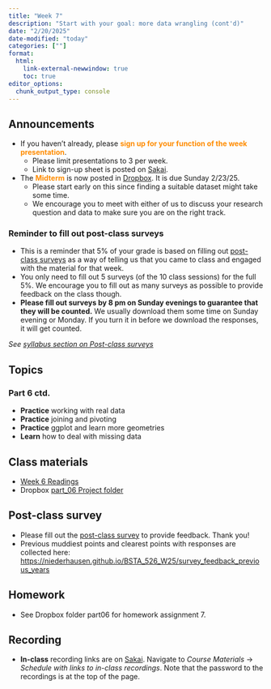 ```yaml
---
title: "Week 7"
description: "Start with your goal: more data wrangling (cont'd)"
date: "2/20/2025"
date-modified: "today"
categories: [""]
format: 
  html:
    link-external-newwindow: true
    toc: true
editor_options: 
  chunk_output_type: console
---
```




## Announcements

-   If you haven't already, please [**sign up for your function of the week presentation**]{style="color:darkorange"}.
    -   Please limit presentations to 3 per week.
    -   Link to sign-up sheet is posted on [Sakai](https://sakai.ohsu.edu/portal/site/BSTA-526-1-21901-W25/tool/ab7a0690-1284-4701-b6dd-fa66cd20aeee/ShowPage?returnView=&studentItemId=0&backPath=&bltiAppStores=false&errorMessage=&clearAttr=&messageId=&source=&title=&newTopLevel=false&sendingPage=212612&postedComment=false&addBefore=&itemId=5350024&path=push&reviewAssessment=false&topicId=&addTool=-1&recheck=&id=&forumId=).
-   The [**Midterm**]{style="color:darkorange"} is now posted in [Dropbox](https://www.dropbox.com/scl/fo/rovllkq3xlopagm0sbxzj/ABM98XUq_9iKejQtv9yZPRo?rlkey=6neu91bghsns7tk2z8k2yvquh&st=mw0r9x5l&dl=0). It is due Sunday 2/23/25.
    -   Please start early on this since finding a suitable dataset might take some time.
    -   We encourage you to meet with either of us to discuss your research question and data to make sure you are on the right track.
    
### Reminder to fill out post-class surveys

* This is a reminder that 5% of your grade is based on filling out [post-class surveys](https://ohsu.ca1.qualtrics.com/jfe/form/SV_dhbhugCU2UnjYOi) as a way of telling us that you came to class and engaged with the material for that week.
* You only need to fill out 5 surveys (of the 10 class sessions) for the full 5%. We encourage you to fill out as many surveys as possible to provide feedback on the class though.
* __Please fill out surveys by 8 pm on Sunday evenings to guarantee that they will be counted.__ We usually download them some time on Sunday evening or Monday. If you turn it in before we download the responses, it will get counted. 

_See [syllabus section on Post-class surveys](https://niederhausen.github.io/BSTA_526_W25/syllabus.html#post-class-surveys)_



## Topics

### Part 6 ctd.

- **Practice** working with real data
- **Practice** joining and pivoting
- **Practice** ggplot and learn more geometries
- **Learn** how to deal with missing data


## Class materials

* [Week 6 Readings](../readings/06-reading.qmd)
* Dropbox [part_06 Project folder](https://www.dropbox.com/scl/fo/rovllkq3xlopagm0sbxzj/ABM98XUq_9iKejQtv9yZPRo?rlkey=6neu91bghsns7tk2z8k2yvquh&st=mw0r9x5l&dl=0)


## Post-class survey

* Please fill out the [post-class survey](https://ohsu.ca1.qualtrics.com/jfe/form/SV_dhbhugCU2UnjYOi) to provide feedback. Thank you!
* Previous muddiest points and clearest points with responses are collected here: <https://niederhausen.github.io/BSTA_526_W25/survey_feedback_previous_years>


## Homework

* See Dropbox folder part06 for homework assignment 7.



## Recording

* __In-class__ recording links are on [Sakai](https://sakai.ohsu.edu/portal/site/BSTA-526-1-21901-W25). Navigate to _Course Materials_ -> _Schedule with links to in-class recordings_. Note that the password to the recordings is at the top of the page. 




